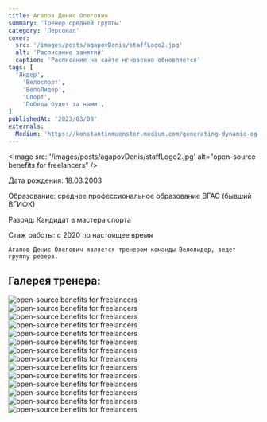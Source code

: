 ```yaml
---
title: Агапов Денис Олегович
summary: 'Тренер средней группы'
category: 'Персонал'
cover:
  src: '/images/posts/agapovDenis/staffLogo2.jpg'
  alt: 'Расписание занятий'
  caption: 'Расписание на сайте мгновенно обновляется'
tags: [
  'Лидер',
    'Велоспорт',
    'ВелоЛидер',
    'Спорт',
    'Победа будет за нами',
]
publishedAt: '2023/03/08'
externals:
  Medium: 'https://konstantinmuenster.medium.com/generating-dynamic-og-images-for-your-blog-with-vercel-og-1b5f940f6fb3'
---
```

<Image
  src: '/images/posts/agapovDenis/staffLogo2.jpg'
  alt="open-source benefits for freelancers"
/>

<Callout>
  Дата рождения: 18.03.2003

  Образование: среднее профессиональное образование ВГАС (бывший ВГИФК)

  Разряд: Кандидат в мастера спорта

  Стаж работы: с 2020 по настоящее время 
</Callout>

<Callout>

    Агапов Денис Олегович является тренером команды Велолидер, ведет группу резерв.

</Callout>

## Галерея тренера:

<Image
  src="/images/posts/agapovDenis/1.jpg"
  alt="open-source benefits for freelancers"
/>
<Image
  src="/images/posts/agapovDenis/2.jpg"
  alt="open-source benefits for freelancers"
/>
<Image
  src="/images/posts/agapovDenis/3.jpg"
  alt="open-source benefits for freelancers"
/>
<Image
  src="/images/posts/agapovDenis/4.jpg"
  alt="open-source benefits for freelancers"
/>
<Image
  src="/images/posts/agapovDenis/5.jpg"
  alt="open-source benefits for freelancers"
/>
<Image
  src="/images/posts/agapovDenis/6.jpg"
  alt="open-source benefits for freelancers"
/>
<Image
  src="/images/posts/agapovDenis/7.jpg"
  alt="open-source benefits for freelancers"
/>
<Image
  src="/images/posts/agapovDenis/8.jpg"
  alt="open-source benefits for freelancers"
/>
<Image
  src="/images/posts/agapovDenis/9.jpg"
  alt="open-source benefits for freelancers"
/>
<Image
  src="/images/posts/agapovDenis/10.jpg"
  alt="open-source benefits for freelancers"
/>
<Image
  src="/images/posts/agapovDenis/11.jpg"
  alt="open-source benefits for freelancers"
/>
<Image
  src="/images/posts/agapovDenis/12.jpg"
  alt="open-source benefits for freelancers"
/>
<Image
  src="/images/posts/agapovDenis/13.jpg"
  alt="open-source benefits for freelancers"
/>
<Image
  src="/images/posts/agapovDenis/14.jpg"
  alt="open-source benefits for freelancers"
/>